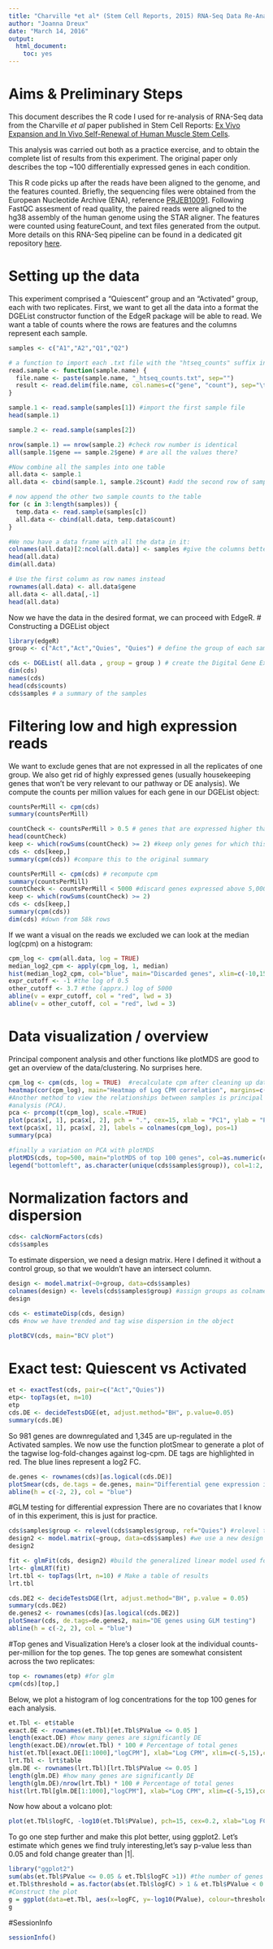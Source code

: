 ```yaml
---
title: "Charville *et al* (Stem Cell Reports, 2015) RNA-Seq Data Re-Analysis"
author: "Joanna Dreux"
date: "March 14, 2016"
output: 
  html_document: 
    toc: yes
---
```


# Aims & Preliminary Steps
This document describes the R code I used for re-analysis of RNA-Seq data from the Charville *et al* paper published in Stem Cell Reports: [Ex Vivo Expansion and In Vivo Self-Renewal of Human Muscle Stem Cells](http://www.cell.com/stem-cell-reports/abstract/S2213-6711(15)00238-6).

This analysis was carried out both as a practice exercise, and to obtain the complete list of results from this experiment. The original paper only describes the top ~100 differentially expressed genes in each condition.

This R code picks up after the reads have been aligned to the genome, and the features counted.
Briefly, the sequencing files were obtained from the European Nucleotide Archive (ENA), reference [PRJEB10091](http://www.ebi.ac.uk/ena/data/view/PRJEB10091).
Following FastQC assesment of read quality, the paired reads were aligned to the hg38 assembly of the human genome using the STAR aligner. The features were counted using featureCount, and text files generated from the output. More details on this RNA-Seq pipeline can be found in a dedicated git repository [here](https://github.com/Joannacodes/RNA-Seq-pipeline-SGE-cluster).

# Setting up the data
This experiment comprised a "Quiescent" group and an "Activated" group, each with two replicates.
First, we want to get all the data into a format the DGEList constructor function of the EdgeR package will be able to read. We want a table of counts where the rows are features and the columns represent each sample.

```r
samples <- c("A1","A2","Q1","Q2")

# a function to import each .txt file with the "htseq_counts" suffix into R:
read.sample <- function(sample.name) {
  file.name <- paste(sample.name, "_htseq_counts.txt", sep="")
  result <- read.delim(file.name, col.names=c("gene", "count"), sep="\t", colClasses=c("character", "numeric"), header = TRUE)
}

sample.1 <- read.sample(samples[1]) #import the first sample file
head(sample.1)
```
```r
sample.2 <- read.sample(samples[2])

nrow(sample.1) == nrow(sample.2) #check row number is identical
all(sample.1$gene == sample.2$gene) # are all the values there?

#Now combine all the samples into one table
all.data <- sample.1
all.data <- cbind(sample.1, sample.2$count) #add the second row of sample.2 to the table

# now append the other two sample counts to the table
for (c in 3:length(samples)) {
  temp.data <- read.sample(samples[c])
  all.data <- cbind(all.data, temp.data$count)
}

#We now have a data frame with all the data in it:
colnames(all.data)[2:ncol(all.data)] <- samples #give the columns better names
head(all.data)
dim(all.data)

# Use the first column as row names instead
rownames(all.data) <- all.data$gene
all.data <- all.data[,-1]
head(all.data)
```

Now we have the data in the desired format, we can proceed with EdgeR.
# Constructing a DGEList object
```r
library(edgeR)
group <- c("Act","Act","Quies", "Quies") # define the group of each sample

cds <- DGEList( all.data , group = group ) # create the Digital Gene Expression object
dim(cds)
names(cds)
head(cds$counts)
cds$samples # a summary of the samples
```

# Filtering low and high expression reads
We want to exclude genes that are not expressed in all the replicates of one group. We also get rid of highly expressed genes (usually housekeeping genes that won't be very relevant to our pathway or DE analysis).
We compute the counts per million values for each gene in our DGEList object:
```r
countsPerMill <- cpm(cds)
summary(countsPerMill)

countCheck <- countsPerMill > 0.5 # genes that are expressed higher than 0.5 cpm
head(countCheck)
keep <- which(rowSums(countCheck) >= 2) #keep only genes for which this is TRUE in at least two samples
cds <- cds[keep,]
summary(cpm(cds)) #compare this to the original summary

countsPerMill <- cpm(cds) # recompute cpm 
summary(countsPerMill)
countCheck <- countsPerMill < 5000 #discard genes expressed above 5,000 cpm
keep <- which(rowSums(countCheck) >= 2)
cds <- cds[keep,]
summary(cpm(cds))
dim(cds) #down from 58k rows
```
If we want a visual on the reads we excluded we can look at the median log(cpm) on a histogram:
```r
cpm_log <- cpm(all.data, log = TRUE)
median_log2_cpm <- apply(cpm_log, 1, median)
hist(median_log2_cpm, col="blue", main="Discarded genes", xlim=c(-10,15))
expr_cutoff <- -1 #the log of 0.5
other_cutoff <- 3.7 #the (apprx.) log of 5000
abline(v = expr_cutoff, col = "red", lwd = 3)
abline(v = other_cutoff, col = "red", lwd = 3)
```

# Data visualization / overview
Principal component analysis and other functions like plotMDS are good to get an overview of the data/clustering. No surprises here. 
```r
cpm_log <- cpm(cds, log = TRUE)  #recalculate cpm after cleaning up data
heatmap(cor(cpm_log), main="Heatmap of Log CPM correlation", margins=c(5,5))
#Another method to view the relationships between samples is principal components 
#analysis (PCA).
pca <- prcomp(t(cpm_log), scale.=TRUE)
plot(pca$x[, 1], pca$x[, 2], pch = ".", cex=15, xlab = "PC1", ylab = "PC2", xlim=c(-120,150),ylim=c(-100,100), main="PCA for Rando")
text(pca$x[, 1], pca$x[, 2], labels = colnames(cpm_log), pos=1)
summary(pca)

#finally a variation on PCA with plotMDS
plotMDS(cds, top=500, main="plotMDS of top 100 genes", col=as.numeric(cds$samples$group), pch=24)
legend("bottomleft", as.character(unique(cds$samples$group)), col=1:2, pch=24)
```
# Normalization factors and dispersion
```r
cds<- calcNormFactors(cds)
cds$samples
```
To estimate dispersion, we need a design matrix. Here I defined it without a control group, so that  we wouldn't have an intersect column.
```r
design <- model.matrix(~0+group, data=cds$samples)
colnames(design) <- levels(cds$samples$group) #assign groups as colnames
design

cds <- estimateDisp(cds, design)
cds #now we have trended and tag wise dispersion in the object

plotBCV(cds, main="BCV plot")
```
# Exact test: Quiescent vs Activated
```r
et <- exactTest(cds, pair=c("Act","Quies"))
etp<- topTags(et, n=10)
etp
cds.DE <- decideTestsDGE(et, adjust.method="BH", p.value=0.05)
summary(cds.DE)
```
So 981 genes are downregulated and 1,345 are up-regulated in the Activated samples. We now use the function plotSmear to generate a plot of the tagwise log-fold-changes against log-cpm. DE tags are highlighted in red. The blue lines represent a log2 FC.

```r
de.genes <- rownames(cds)[as.logical(cds.DE)]
plotSmear(cds, de.tags = de.genes, main="Differential gene expression in Quiescent vs Activated")
abline(h = c(-2, 2), col = "blue")
```
#GLM testing for differential expression
There are no covariates that I know of in this experiment, this is just for practice.
```r
cds$samples$group <- relevel(cds$samples$group, ref="Quies") #relevel to get Quies as the ref group
design2 <- model.matrix(~group, data=cds$samples) #we use a new design with the Quiescent group as the reference level
design2

fit <- glmFit(cds, design2) #build the generalized linear model used for DE testing
lrt<- glmLRT(fit)
lrt.tbl <- topTags(lrt, n=10) # Make a table of results
lrt.tbl

cds.DE2 <- decideTestsDGE(lrt, adjust.method="BH", p.value = 0.05)
summary(cds.DE2)
de.genes2 <- rownames(cds)[as.logical(cds.DE2)]
plotSmear(cds, de.tags=de.genes2, main="DE genes using GLM testing")
abline(h = c(-2, 2), col = "blue")
```
#Top genes and Visualization
Here’s a closer look at the individual counts-per-million for the top genes. The top genes are somewhat consistent across the two replicates:
```r
top <- rownames(etp) #for glm
cpm(cds)[top,]
```
Below, we plot a histogram of log concentrations for the top 100 genes for each analysis.
```r
et.Tbl <- et$table 
exact.DE <- rownames(et.Tbl)[et.Tbl$PValue <= 0.05 ]
length(exact.DE) #how many genes are significantly DE
length(exact.DE)/nrow(et.Tbl) * 100 # Percentage of total genes
hist(et.Tbl[exact.DE[1:1000],"logCPM"], xlab="Log CPM", xlim=c(-5,15),col="red", freq=FALSE, main="Top 100 DE genes - exactTest")
lrt.Tbl <- lrt$table 
glm.DE <- rownames(lrt.Tbl)[lrt.Tbl$PValue <= 0.05 ]
length(glm.DE) #how many genes are significantly DE
length(glm.DE)/nrow(lrt.Tbl) * 100 # Percentage of total genes
hist(lrt.Tbl[glm.DE[1:1000],"logCPM"], xlab="Log CPM", xlim=c(-5,15),col="red", freq=FALSE, main="Top 100 DE genes - GLM")
```
Now how about a volcano plot:
```r
plot(et.Tbl$logFC, -log10(et.Tbl$PValue), pch=15, cex=0.2, xlab="Log FC", ylab="-log10 P-val") 
```
To go one step further and make this plot better, using ggplot2. Let's estimate which genes we find truly interesting,let's say p-value less than 0.05 and fold change greater than |1|.
```r
library("ggplot2")
sum(abs(et.Tbl$PValue <= 0.05 & et.Tbl$logFC >1)) #the number of genes above this cutoff
et.Tbl$threshold = as.factor(abs(et.Tbl$logFC) > 1 & et.Tbl$PValue < 0.05)
#Construct the plot
g = ggplot(data=et.Tbl, aes(x=logFC, y=-log10(PValue), colour=threshold)) + geom_point(alpha=0.4, size=1.75) + xlab("log2 fold change") + ylab("-log10 p-value")
g
```
#SessionInfo
```r
sessionInfo()
```
